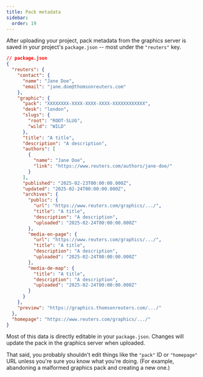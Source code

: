 ```yaml
---
title: Pack metadata
sidebar:
  order: 19
---
```


After uploading your project, pack metadata from the graphics server is saved in your project's `package.json` -- most under the `"reuters"` key.

```json
// package.json
{
  "reuters": {
    "contact": {
      "name": "Jane Doe",
      "email": "jane.doe@thomsonreuters.com"
    },
    "graphic": {
      "pack": "XXXXXXXX-XXXX-XXXX-XXXX-XXXXXXXXXXXX",
      "desk": "london",
      "slugs": {
        "root": "ROOT-SLUG",
        "wild": "WILD"
      },
      "title": "A title",
      "description": "A description",
      "authors": [
        {
          "name": "Jane Doe",
          "link": "https://www.reuters.com/authors/jane-doe/"
        }
      ],
      "published": "2025-02-23T00:00:00.000Z",
      "updated": "2025-02-24T00:00:00.000Z",
      "archives": {
        "public": {
          "url": "https://www.reuters.com/graphics/.../",
          "title": "A title",
          "description": "A description",
          "uploaded": "2025-02-24T00:00:00.000Z"
        },
        "media-en-page": {
          "url": "https://www.reuters.com/graphics/.../",
          "title": "A title",
          "description": "A description",
          "uploaded": "2025-02-24T00:00:00.000Z"
        },
        "media-de-map": {
          "title": "A title",
          "description": "A description",
          "uploaded": "2025-02-24T00:00:00.000Z"
        }
      }
    },
    "preview": "https://graphics.thomsonreuters.com/.../"
  },
  "homepage": "https://www.reuters.com/graphics/.../"
}
```

Most of this data is directly editable in your `package.json`. Changes will update the pack in the graphics server when uploaded.

That said, you probably shouldn't edit things like the `"pack"` ID or `"homepage"` URL unless you're sure you know what you're doing. (For example, abandoning a malformed graphics pack and creating a new one.)
